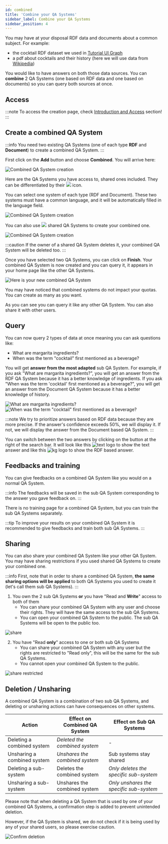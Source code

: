 ```yaml
---
id: combined
title: 'Combine your QA Systems'
sidebar_label: Combine your QA Systems
sidebar_position: 4
---
```




You may have at your disposal RDF data and documents about a common subject. For example:

* the cocktail RDF dataset we used in [Tutorial UI Graph](/tutorial-ui/rdf-based/rdf-to-qa)
* a pdf about cocktails and their history (here we will use data from [Wikipedia](https://en.wikipedia.org/wiki/Cocktail))

You would like to have answers on both those data sources. You can **combine** 2 QA Systems (one based on RDF data and one based on documents) so you can query both sources at once.


## Access
:::note
To access the creation page, check [Introduction and Access](/tutorial-ui/access) section!
:::

## Create a combined QA System
:::info
You need two existing QA Systems (one of each type **RDF** and **Document**) to create a combined QA System.
:::

First click on the **Add** button and choose **Combined**. You will arrive here:

<Image src='/img/screenshots/tuto-ui-combined/combined-wizard-empty.png' alt='Combined QA System creation'/>

<p>
  Here are the QA Systems you have access to, shared ones included. They can be differentiated by their 
  <img src='/img/icons/shared.svg' style={{ width: '30px', padding: '0 5px', verticalAlign: 'middle' }}/>
  icon. 
</p>

You can select one system of each type (RDF and Document). These two systems must have a common language, and it will be automatically filled in the language field.

<Image src='/img/screenshots/tuto-ui-combined/combined-wizard-owned.png' alt='Combined QA System creation'/>

<div>
    <Admonition type='tip'>
    <p>
        You can also use 
        <img src='/img/icons/shared.svg' style={{ width: '30px', padding: '0 5px', verticalAlign: 'middle' }}/>
        shared QA Systems to create your combined one.
      </p>
    </Admonition>
</div>

<Image src='/img/screenshots/tuto-ui-combined/combined-wizard-shared.png' alt='Combined QA System creation'/>

:::caution
If the owner of a shared QA System deletes it, your combined QA System will be deleted too.
:::

Once you have selected two QA Systems, you can click on **Finish**. Your combined QA System is now created and you can query it, it appears in your home page like the other QA Systems.

<Image src='/img/screenshots/tuto-ui-combined/home-page-new-combined.png' alt='Here is your new combined QA System'/>

You may have noticed that combined systems do not impact your quotas. You can create as many as you want.

As you can see you can query it like any other QA System. You can also share it with other users.

## Query

You can now query 2 types of data at once meaning you can ask questions like:
- What are margarita ingredients?
- When was the term "cocktail" first mentioned as a beverage?

You will get **answer from the most adapted** sub QA System. For example, if you ask "What are margarita ingredients?", you will get an answer from the RDF QA System because it has a better knowledge of ingredients. If you ask "When was the term 'cocktail' first mentioned as a beverage?", you will get an answer from the Document QA System because it has a better knowledge of history.

<Image src='/img/screenshots/tuto-ui-combined/combined-kg-answer.png' alt='What are margarita ingredients?'/>

<Image src='/img/screenshots/tuto-ui-combined/combined-text-answer-first-mention.png' alt='When was the term "cocktail" first mentioned as a beverage?'/>

:::note
We try to prioritize answers based on RDF data because they are more precise. If the answer's confidence exceeds 50%, we will display it. If not, we will display the answer from the Document based QA System.
:::

<div>
    <Admonition type='tip'>
    <p>
        You can switch between the two answers by clicking on the button at the right of the search bar. It will look like this 
        <img src='/img/icons/qa-system-default/text.svg' alt='text logo' style={{ width: '30px', padding: '0 5px', verticalAlign: 'middle' }}/> 
        to show the text answer and like this
        <img src='/img/icons/qa-system-default/graph.svg' alt='kg logo' style={{ width: '30px', padding: '0 5px', verticalAlign: 'middle' }}/> 
        to show the RDF based answer.
      </p>
    </Admonition>
</div>

## Feedbacks and training

You can give feedbacks on a combined QA System like you would on a normal QA System.

:::info
The feedbacks will be saved in the sub QA System corresponding to the answer you gave feedback on.
:::

There is no training page for a combined QA System, but you can train the sub QA Systems separately.

:::tip
To improve your results on your combined QA System it is recommended to give feedbacks and train both sub QA Systems.
:::


## Sharing

You can also share your combined QA System like your other QA System. You may have sharing restrictions if you used shared QA Systems to create your combined one.

:::info
First, note that in order to share a combined QA System, **the same sharing options will be applied** to both QA Systems you used to create it (let's call them sub QA Systems).
:::

1. You own the 2 sub QA Systems **or** you have "Read and **Write**" access to both of them
    - You can share your combined QA System with any user and choose their rights. They will have the same access to the sub QA Systems. 
    - You can open your combined QA System to the public. The sub QA Systems will be open to the public too.

<Image src='/img/screenshots/tuto-ui-combined/share-owned.png' alt='share'/>


2. You have "Read **only**" access to one or both sub QA Systems
    - You can share your combined QA System with any user but the rights are restricted to "Read only", this will be the same for the sub QA Systems.
    - You cannot open your combined QA System to the public.

<Image src='/img/screenshots/tuto-ui-combined/share-read.png' alt='share restricted'/>

## Deletion / Unsharing

A combined QA System is a combination of two sub QA Systems, and deleting or unsharing actions can have consequences on other systems.

| Action | Effect on Combined QA System | Effect on Sub QA Systems |
|--------|-----------------------------|--------------------------|
| Deleting a combined system | *Deleted the combined system* | - |
| Unsharing a combined system | *Unshares the combined system* | Sub systems stay shared |
| Deleting a sub-system | Deletes the combined system | *Only deletes the specific sub-system* |
| Unsharing a sub-system | Unshares the combined system | *Only unshares the specific sub-system* |

Please note that when deleting a QA System that is used by one of your combined QA Systems, a confirmation step is added to prevent unintended deletion.

However, if the QA System is shared, we do not check if it is being used by any of your shared users, so please exercise caution.

<Image src='/img/screenshots/tuto-ui-combined/confirm-deletion.png' alt='Confirm deletion'/>
